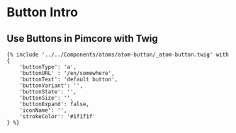
<Meta title="Components/Atoms/Button/Pimcore" />

# Button Intro

## Use Buttons in Pimcore with Twig

```twig
{% include '../../Components/atoms/atom-button/_atom-button.twig' with {
    'buttonType': 'a',
    'buttonURL' : '/en/somewhere',
    'buttonText': 'default button',
    'buttonVariant': '',
    'buttonState': '',
    'buttonSize': '',
    'buttonExpand': false,
    'iconName': '',
    'strokeColor': '#1f1f1f'
} %}
```
